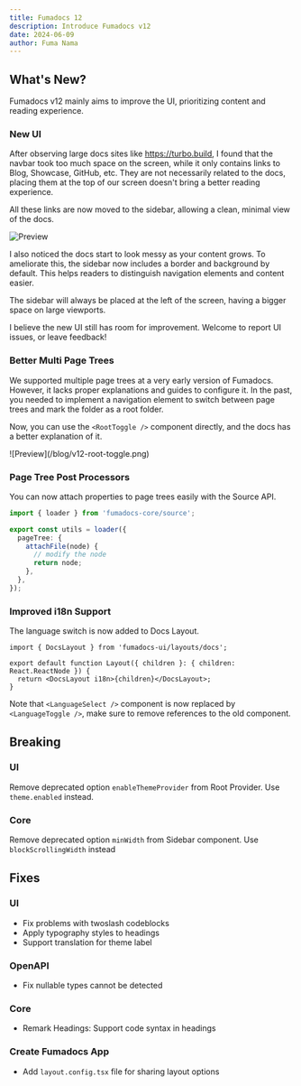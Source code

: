 ```yaml
---
title: Fumadocs 12
description: Introduce Fumadocs v12
date: 2024-06-09
author: Fuma Nama
---
```


## What's New?

Fumadocs v12 mainly aims to improve the UI, prioritizing content and reading experience.

### New UI

After observing large docs sites like https://turbo.build, I found that the navbar took too much space on the screen, while it only contains links to Blog, Showcase, GitHub, etc.
They are not necessarily related to the docs, placing them at the top of our screen doesn't bring a better reading experience.

All these links are now moved to the sidebar, allowing a clean, minimal view of the docs.

![Preview](/blog/v12.png)

I also noticed the docs start to look messy as your content grows. To ameliorate this, the sidebar now includes a border and background by default.
This helps readers to distinguish navigation elements and content easier.

The sidebar will always be placed at the left of the screen, having a bigger space on large viewports.

I believe the new UI still has room for improvement. Welcome to report UI issues, or leave feedback!

### Better Multi Page Trees

We supported multiple page trees at a very early version of Fumadocs. However, it lacks proper explanations and guides to configure it.
In the past, you needed to implement a navigation element to switch between page trees and mark the folder as a root folder.

Now, you can use the `<RootToggle />` component directly, and the docs has a better explanation of it.

<div className="flex flex-row justify-center mx-auto max-w-[300px]">
  ![Preview](/blog/v12-root-toggle.png)
</div>

### Page Tree Post Processors

You can now attach properties to page trees easily with the Source API.

```ts
import { loader } from 'fumadocs-core/source';

export const utils = loader({
  pageTree: {
    attachFile(node) {
      // modify the node
      return node;
    },
  },
});
```

### Improved i18n Support

The language switch is now added to Docs Layout.

```tsx
import { DocsLayout } from 'fumadocs-ui/layouts/docs';

export default function Layout({ children }: { children: React.ReactNode }) {
  return <DocsLayout i18n>{children}</DocsLayout>;
}
```

Note that `<LanguageSelect />` component is now replaced by `<LanguageToggle />`, make sure to remove references to the old component.

## Breaking

### UI

Remove deprecated option `enableThemeProvider` from Root Provider. Use `theme.enabled` instead.

### Core

Remove deprecated option `minWidth` from Sidebar component. Use `blockScrollingWidth` instead

## Fixes

### UI

- Fix problems with twoslash codeblocks
- Apply typography styles to headings
- Support translation for theme label

### OpenAPI

- Fix nullable types cannot be detected

### Core

- Remark Headings: Support code syntax in headings

### Create Fumadocs App

- Add `layout.config.tsx` file for sharing layout options
